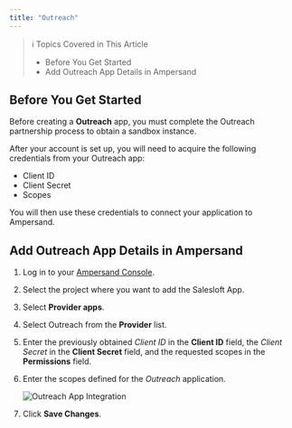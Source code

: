 ```yaml
---
title: "Outreach"
---
```


> ℹ️ Topics Covered in This Article
> 
> - Before You Get Started
> - Add Outreach App Details in Ampersand

## Before You Get Started

Before creating a **Outreach** app, you must complete the Outreach partnership process to obtain a sandbox instance.

After your account is set up, you will need to acquire the following credentials from your Outreach app:

- Client ID
- Client Secret
- Scopes

You will then use these credentials to connect your application to Ampersand. 

## Add Outreach App Details in Ampersand

1. Log in to your [Ampersand Console](https://console.withampersand.com).

2. Select the project where you want to add the Salesloft App.

3. Select **Provider apps**.

4. Select Outreach from the **Provider** list.

5. Enter the previously obtained _Client ID_ in the **Client ID** field, the _Client Secret_ in the **Client Secret** field, and the requested scopes in the **Permissions** field.

6. Enter the scopes defined for the _Outreach_ application.

   ![Outreach App Integration](https://files.readme.io/9c1fda8-outreach.gif)

7. Click **Save Changes**.
